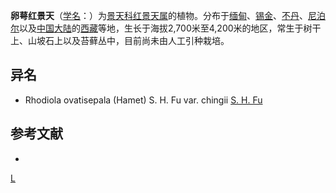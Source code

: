 {{Speciesbox 
| genus = Rhodiola
| species = ovatisepala
| authority = (Hamet) [[傅书遐|S. H. Fu]]
| subdivision_ranks =[[变种|变种]]
| subdivision =
* 卵萼红景天 ''R. o.'' var. ''ovatisepala''
* [[线萼红景天|线萼红景天]] ''R. o.'' var. ''chingii''
}}

'''卵萼红景天'''（[[学名|学名]]：{{lang|la|''Rhodiola ovatisepala''}}）为[[景天科|景天科]][[红景天属|红景天属]]的植物。分布于[[缅甸|缅甸]]、[[锡金|锡金]]、[[不丹|不丹]]、[[尼泊尔|尼泊尔]]以及[[中国大陆|中国大陆]]的[[西藏|西藏]]等地，生长于海拔2,700米至4,200米的地区，常生于树干上、山坡石上以及苔藓丛中，目前尚未由人工引种栽培。

== 异名 ==
* Rhodiola ovatisepala (Hamet) S. H. Fu var. chingii [[傅书遐|S. H. Fu]]

== 参考文献 ==
<div class="references-small">
* {{cite web| url =http://www.bioinfo.cn/db05/KmzwSpecies.php?action=view&id=5742| title =卵萼红景天（原变种）| work =《中国高等植物数据库全库》| publisher =中国科学院微生物研究所| author =昆明植物研究所| accessdate =2009-02-25| deadurl =yes| archiveurl =https://web.archive.org/web/20160305023224/http://www.bioinfo.cn/db05/KmzwSpecies.php?action=view&id=5742| archivedate =2016-03-05}}
</div>
{{Taxonbar|from=Q10910711}}

{{DEFAULTSORT:Rhodiola ovatisepala}}
[[Category:红景天属|L]]


{{Crassulaceae-stub}}